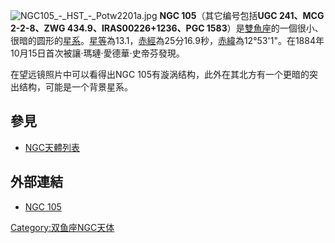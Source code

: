 [[File:NGC105_-_HST_-_Potw2201a.jpg|thumb]]
'''NGC 105'''（其它编号包括'''UGC 241、MCG 2-2-8、ZWG 434.9、IRAS00226+1236、PGC 1583'''）是[[雙魚座|雙魚座]]的一個很小、很暗的圆形的[[星系|星系]]。[[星等|星等]]為13.1，[[赤經|赤經]]為25分16.9秒，[[赤緯|赤緯]]為12°53'1"。在1884年10月15日首次被讓·瑪璉·愛德華·史帝芬發現。

在望远镜照片中可以看得出NGC 105有漩涡结构，此外在其北方有一个更暗的突出结构，可能是一个背景星系。

== 參見 ==
* [[NGC天體列表|NGC天體列表]]

== 外部連結 ==
* [https://web.archive.org/web/20050316035953/http://www.seds.org/~spider/ngc/ngc_fr.cgi?105 NGC 105]

{{Catalogs|NGC=105}}
[[Category:双鱼座NGC天体|Category:双鱼座NGC天体]]

{{Astro-stub}}